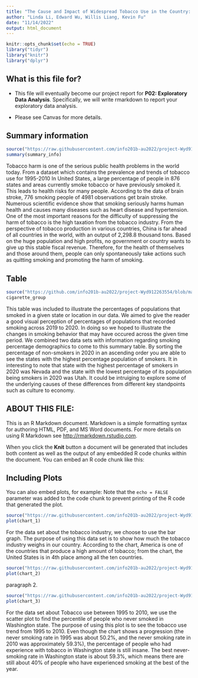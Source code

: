 ```yaml
---
title: "The Cause and Impact of Widespread Tobacco Use in the Country: Project Proposal"
author: "Linda Li, Edward Wu, Willis Liang, Kevin Fu"
date: "11/14/2022"
output: html_document
---
```


```r
knitr::opts_chunk$set(echo = TRUE)
library("tidyr")
library("knitr")
library("dplyr")
```

## What is this file for?

* This file will eventually become our project report for **P02: Exploratory Data Analysis**. Specifically, we will write rmarkdown to report your exploratory data analysis.

* Please see Canvas for more details.

## Summary information
```r
source("https://raw.githubusercontent.com/info201b-au2022/project-Wyd912263554/main/source/Summary.R")
summary(summary_info)
```

Tobacco harm is one of the serious public health problems in the world today. From a dataset which contains the prevalence and trends of tobacco use for 1995-2010 In United States, a large percentage of people in 876 states and areas currently smoke tobacco or have previously smoked it. This leads to health risks for many people. According to the data of brain stroke, 776 smoking people of 4981 observations get brain stroke. Numerous scientific evidence show that smoking seriously harms human health and causes many diseases such as heart disease and hypertension. One of the most important reasons for the difficulty of suppressing the harm of tobacco is the high taxation from the tobacco industry. From the perspective of tobacco production in various countries, China is far ahead of all countries in the world, with an output of 2,298.8 thousand tons. Based on the huge population and high profits, no government or country wants to give up this stable fiscal revenue. Therefore, for the health of themselves and those around them, people can only spontaneously take actions such as quitting smoking and promoting the harm of smoking.

## Table
```r
source("https://github.com/info201b-au2022/project-Wyd912263554/blob/main/source/Table.R")
cigarette_group
```

This table was included to illustrate the percentages of populations that smoked in a given state or location in our data. We aimed to give the reader a good  visual perception of percentages of populations that recorded smoking across 2019 to 2020. In doing so we hoped to illustrate the changes in smoking behavior that may have occured across the given time period. We combined two data sets with information regarding smoking percentage demographics to come to this summary table. By sorting the percentage of non-smokers in 2020 in an ascending order you are able to see the states with the highest percentage population of smokers. It in interesting to note that state
with the highest percentage of smokers in 2020 was Nevada and the state with the lowest percentage
of its population being smokers in 2020 was Utah. It could be intruiging to explore some of the 
underlying causes of these differences from different key standpoints such as culture to economy.

## ABOUT THIS FILE: 

This is an R Markdown document. Markdown is a simple formatting syntax for authoring HTML, PDF, and MS Word documents. For more details on using R Markdown see <http://rmarkdown.rstudio.com>.

When you click the **Knit** button a document will be generated that includes both content as well as the output of any embedded R code chunks within the document. You can embed an R code chunk like this:


## Including Plots

You can also embed plots, for example: Note that the `echo = FALSE` parameter was added to the code chunk to prevent printing of the R code that generated the plot.

```r
source("https://raw.githubusercontent.com/info201b-au2022/project-Wyd912263554/main/source/Chart%201.R")
plot(chart_1)
```

For the data set about the tobacco industry, we choose to use the bar graph. The purpose of using this data set is to show how much the tobacco industry weighs in our country. According to the chart, America is one of the countries that produce a high amount of tobacco; from the chart, the United States is in 4th place among all the ten countries. 

```r
source("https://raw.githubusercontent.com/info201b-au2022/project-Wyd912263554/main/source/Chart%202.R")
plot(chart_2)
```

paragraph 2.

```r
source("https://raw.githubusercontent.com/info201b-au2022/project-Wyd912263554/main/source/Chart%203.R")
plot(chart_3)
```

For the data set about Tobacco use between 1995 to 2010, we use the scatter plot to find the percentile of people who never smoked in Washington state. The purpose of using this plot is to see the tobacco use trend from 1995 to 2010. Even though the chart shows a progression (the never smoking rate in 1995 was about 50.2%, and the never smoking rate in 2010 was approximately 59.3%), the percentage of people who had experience with tobacco in Washington state is still insane. The best never-smoking rate in Washington state is about 59.3%, which means there are still about 40% of people who have experienced smoking at the best of the year. 
